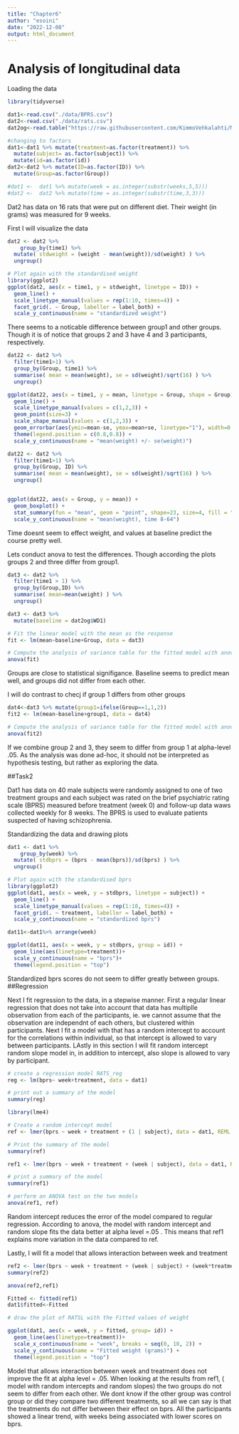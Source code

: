 ```yaml
---
title: "Chapter6"
author: "esoini"
date: "2022-12-08"
output: html_document
---
```


# Analysis of longitudinal data

Loading the data
```r
library(tidyverse)

dat1<-read.csv("./data/BPRS.csv")
dat2<-read.csv("./data/rats.csv")
dat2og<-read.table("https://raw.githubusercontent.com/KimmoVehkalahti/MABS/master/Examples/data/rats.txt",sep = "\t",header = T)

#changing to factors
dat1<-dat1 %>% mutate(treatment=as.factor(treatment)) %>%
  mutate(subject= as.factor(subject)) %>%
  mutate(id=as.factor(id))
dat2<-dat2 %>% mutate(ID=as.factor(ID)) %>%
  mutate(Group=as.factor(Group))

#dat1 <-  dat1 %>% mutate(week = as.integer(substr(weeks,5,5)))
#dat2 <-  dat2 %>% mutate(time = as.integer(substr(time,3,3)))
```

Dat2 has data on 16 rats that were put on different diet. Their weight (in grams) was measured for 9 weeks. 

First I will visualize the data
```r
dat2 <- dat2 %>%
    group_by(time1) %>%
  mutate( stdweight = (weight - mean(weight))/sd(weight) ) %>%
  ungroup()

# Plot again with the standardised weight
library(ggplot2)
ggplot(dat2, aes(x = time1, y = stdweight, linetype = ID)) +
  geom_line() +
  scale_linetype_manual(values = rep(1:10, times=4)) +
  facet_grid(. ~ Group, labeller = label_both) +
  scale_y_continuous(name = "standardized weight")

```
There seems to a noticable difference between group1 and other groups. Though it is of notice that groups 2 and 3 have 4 and 3 participants, respectively.
```r
dat22 <- dat2 %>%
  filter(time1>1) %>%
  group_by(Group, time1) %>%
  summarise( mean = mean(weight), se = sd(weight)/sqrt(16) ) %>%
  ungroup()

ggplot(dat22, aes(x = time1, y = mean, linetype = Group, shape = Group)) +
  geom_line() +
  scale_linetype_manual(values = c(1,2,3)) +
  geom_point(size=3) +
  scale_shape_manual(values = c(1,2,3)) +
  geom_errorbar(aes(ymin=mean-se, ymax=mean+se, linetype="1"), width=0.3) +
  theme(legend.position = c(0.8,0.8)) +
  scale_y_continuous(name = "mean(weight) +/- se(weight)")

dat22 <- dat2 %>%
  filter(time1>1) %>%
  group_by(Group, ID) %>%
  summarise( mean = mean(weight), se = sd(weight)/sqrt(16) ) %>%
  ungroup()


ggplot(dat22, aes(x = Group, y = mean)) +
  geom_boxplot() +
  stat_summary(fun = "mean", geom = "point", shape=23, size=4, fill = "white") +
  scale_y_continuous(name = "mean(weight), time 8-64")
```
Time doesnt seem to effect weight, and values at baseline predict the course pretty well. 

Lets conduct anova to test the differences. Though according the plots groups 2 and three differ from group1. 
```r

dat3 <- dat2 %>%
  filter(time1 > 1) %>%
  group_by(Group,ID) %>%
  summarise( mean=mean(weight) ) %>%
  ungroup()

dat3 <- dat3 %>%
  mutate(baseline = dat2og$WD1)

# Fit the linear model with the mean as the response 
fit <- lm(mean~baseline+Group, data = dat3)

# Compute the analysis of variance table for the fitted model with anova()
anova(fit)

```
Groups are close to statistical signifigance. Baseline seems to predict mean well, and groups did not differ from each other.

I will do contrast to checj if group 1 differs from other groups
```r
dat4<-dat3 %>% mutate(group1=ifelse(Group==1,1,2)) 
fit2 <- lm(mean~baseline+group1, data = dat4)

# Compute the analysis of variance table for the fitted model with anova()
anova(fit2)
```
If we combine group 2 and 3, they seem to differ from group 1 at alpha-level .05. As the analysis was done ad-hoc, it should not be interpreted as hypothesis testing, but rather as exploring the data.

##Task2

Dat1 has data on 40 male subjects were randomly assigned to one of two treatment groups and each subject was rated on the brief psychiatric rating scale (BPRS) measured before treatment (week 0) and follow-up data waws collected weekly for 8 weeks. The BPRS  is used to evaluate patients suspected of having schizophrenia.

Standardizing the data and drawing plots
```r
dat1 <- dat1 %>%
    group_by(week) %>%
  mutate( stdbprs = (bprs - mean(bprs))/sd(bprs) ) %>%
  ungroup()

# Plot again with the standardised bprs
library(ggplot2)
ggplot(dat1, aes(x = week, y = stdbprs, linetype = subject)) +
  geom_line() +
  scale_linetype_manual(values = rep(1:10, times=4)) +
  facet_grid(. ~ treatment, labeller = label_both) +
  scale_y_continuous(name = "standardized bprs")

dat11<-dat1%>% arrange(week)

ggplot(dat11, aes(x = week, y = stdbprs, group = id)) +
  geom_line(aes(linetype=treatment))+
  scale_y_continuous(name = "bprs")+
  theme(legend.position = "top")

```
Standardized bprs scores do not seem to differ greatly between groups.
##Regression

Next I fit regression to the data, in a stepwise manner. First a regular linear regression that does not take into account that data has multiplle observation from each of the participants, ie. we cannot assume that the observation are independnt of each others, but clustered within participants.  Next  I fit a model with that has a random intercept to account for the correlations within individual, so that intercept is allowed to vary between participants. LAstly in this section I will fit random intercept random slope model in, in addition to intercept, also slope is allowed to vary by participant.


```r
# create a regression model RATS_reg
reg <- lm(bprs~ week+treatment, data = dat1)

# print out a summary of the model
summary(reg)

library(lme4)

# Create a random intercept model
ref <- lmer(bprs ~ week + treatment + (1 | subject), data = dat1, REML = FALSE)

# Print the summary of the model
summary(ref)

ref1 <- lmer(bprs ~ week + treatment + (week | subject), data = dat1, REML = FALSE)

# print a summary of the model
summary(ref1)

# perform an ANOVA test on the two models
anova(ref1, ref)

```
Random intercept reduces the error of the model compared to regular regression. According to anova, the model with random intercept and random slope fits the data better at alpha level =.05 . This means that ref1 explains more variation in the data compared to ref.

Lastly, I will fit a model that allows interaction between week and treatment
```r
ref2 <- lmer(bprs ~ week + treatment + (week | subject) + (week*treatment), data = dat1, REML = FALSE)
summary(ref2)

anova(ref2,ref1)

Fitted <- fitted(ref1)
dat1$fitted<-Fitted

# draw the plot of RATSL with the Fitted values of weight

ggplot(dat1, aes(x = week, y = fitted, group= id)) +
  geom_line(aes(linetype=treatment))+
  scale_x_continuous(name = "week", breaks = seq(0, 10, 2)) +
  scale_y_continuous(name = "Fitted weight (grams)") +
  theme(legend.position = "top")

```

Model that allows interaction between week and treatment does not improve the fit at alpha level = .05. When looking at the results from ref1, ( model with random intercepts and random slopes) the two groups do not seem to differ from each other. We dont know if the other group was control group or did they compare two different treatments, so all we can say is that the treatments do not differ between their effect on bprs. All the participants showed a linear trend, with weeks being associated with lower scores on bprs.



